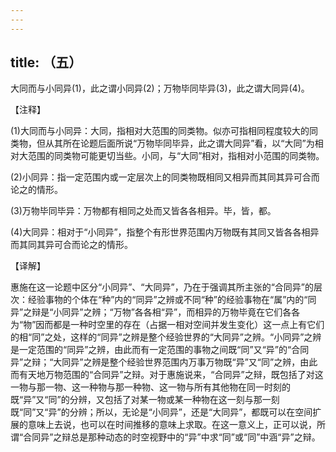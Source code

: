 ```yaml
---
---
---
```

title: （五）
---



大同而与小同异(1)，此之谓小同异(2)；万物毕同毕异(3)，此之谓大同异(4)。

【注释】

(1)大同而与小同异：大同，指相对大范围的同类物。似亦可指相同程度较大的同类物，但从其所在论题后面所说“万物毕同毕异，此之谓大同异”看，以“大同”为相对大范围的同类物可能更切当些。小同，与“大同”相对，指相对小范围的同类物。

(2)小同异：指一定范围内或一定层次上的同类物既相同又相异而其同其异可合而论之的情形。

(3)万物毕同毕异：万物都有相同之处而又皆各各相异。毕，皆，都。

(4)大同异：相对于“小同异”，指整个有形世界范围内万物既有其同又皆各各相异而其同其异可合而论之的情形。

【译解】

惠施在这一论题中区分“小同异”、“大同异”，乃在于强调其所主张的“合同异”的层次：经验事物的个体在“种”内的“同异”之辨或不同“种”的经验事物在“属”内的“同异”之辩是“小同异”之辨；“万物”各各相“异”，而相异的万物毕竟在它们各各为“物”因而都是一种时空里的存在（占据一相对空间并发生变化）这一点上有它们的相“同”之处，这样的“同异”之辨是整个经验世界的“大同异”之辨。“小同异”之辨是一定范围的“同异”之辨，由此而有一定范围的事物之间既“同”又“异”的“合同异”之辩；“大同异”之辨是整个经验世界范围内万事万物既“异”又“同”之辨，由此而有天地万物范围的“合同异”之辩。对于惠施说来，“合同异”之辩，既包括了对这一物与那一物、这一种物与那一种物、这一物与所有其他物在同一时刻的既“异”又“同”的分辨，又包括了对某一物或某一种物在这一刻与那一刻既“同”又“异”的分辨；所以，无论是“小同异”，还是“大同异”，都既可以在空间扩展的意味上去说，也可以在时间推移的意味上求取。在这一意义上，正可以说，所谓“合同异”之辩总是那种动态的时空视野中的“异”中求“同”或“同”中涵“异”之辩。